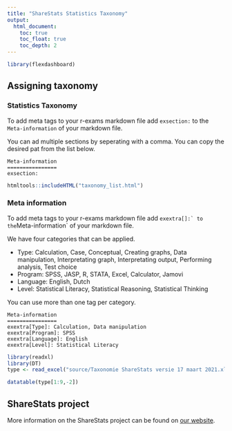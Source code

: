 ```yaml
---
title: "ShareStats Statistics Taxonomy"
output:
  html_document:
    toc: true
    toc_float: true
    toc_depth: 2
---
```


```r
library(flexdashboard)
```

<script src="copyText.js"></script>

## Assigning taxonomy {.tabset}

### Statistics Taxonomy

To add meta tags to your r-exams markdown file add `exsection:` to the `Meta-information` of your markdown file.

You can ad multiple sections by seperating with a comma. You can copy the desired pat from the list below.

```{}
Meta-information
================
exsection: 
```


```r
htmltools::includeHTML("taxonomy_list.html")
```

### Meta information

To add meta tags to your r-exams markdown file add ```exextra[]:` to the ```Meta-information` of your markdown file.

We have four categories that can be applied.

* Type: Calculation, Case, Conceptual, Creating graphs, Data manipulation, Interpretating graph, Interpretating output, Performing analysis, Test choice
* Program: SPSS, JASP, R, STATA, Excel, Calculator, Jamovi
* Language: English, Dutch
* Level: Statistical Literacy, Statistical Reasoning, Statistical Thinking 

You can use more than one tag per category. 

```{}
Meta-information
================
exextra[Type]: Calculation, Data manipulation
exextra[Program]: SPSS
exextra[Language]: English
exextra[Level]: Statistical Literacy
```


```r
library(readxl)
library(DT)
type <- read_excel("source/Taxonomie ShareStats versie 17 maart 2021.xlsx", sheet = 2)

datatable(type[1:9,-2])
```


## ShareStats project

More information on the ShareStats project can be found on [our website](www.sharestats.nl).